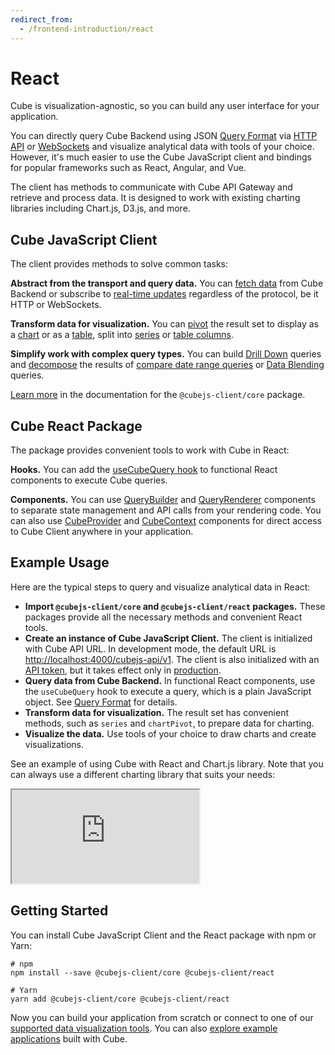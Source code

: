 ```yaml
---
redirect_from:
  - /frontend-introduction/react
---
```


# React

Cube is visualization-agnostic, so you can build any user interface for your
application.

You can directly query Cube Backend using
JSON [Query Format](/product/apis-integrations/rest-api/query-format) via [HTTP API](/reference/rest-api)
or
[WebSockets](/product/apis-integrations/rest-api/real-time-data-fetch#web-sockets)
and visualize analytical data with tools of your choice. However, it's much
easier to use the Cube JavaScript client and bindings for popular frameworks
such as React, Angular, and Vue.

The client has methods to communicate with Cube API Gateway and retrieve and
process data. It is designed to work with existing charting libraries including
Chart.js, D3.js, and more.

## Cube JavaScript Client

The client provides methods to solve common tasks:

**Abstract from the transport and query data.** You can
[fetch data](/reference/frontend/cubejs-client-core#load) from Cube Backend or
subscribe to
[real-time updates](/product/apis-integrations/rest-api/real-time-data-fetch)
regardless of the protocol, be it HTTP or WebSockets.

**Transform data for visualization.** You can
[pivot](/reference/frontend/cubejs-client-core#pivot) the result set to display
as a [chart](/reference/frontend/cubejs-client-core#chart-pivot) or as a
[table](/reference/frontend/cubejs-client-core#table-pivot), split into
[series](/reference/frontend/cubejs-client-core#series) or
[table columns](/reference/frontend/cubejs-client-core#table-columns).

**Simplify work with complex query types.** You can build
[Drill Down](/reference/frontend/cubejs-client-core#drill-down) queries and
[decompose](/reference/frontend/cubejs-client-core#decompose) the results of
[compare date range queries][ref-compare-date-range]
or [Data Blending](/product/data-modeling/concepts/data-blending) queries.

[Learn more](/reference/frontend/cubejs-client-core) in the documentation for
the `@cubejs-client/core` package.

## Cube React Package

The package provides convenient tools to work with Cube in React:

**Hooks.** You can add the
[useCubeQuery hook](/reference/frontend/cubejs-client-react#use-cube-query) to
functional React components to execute Cube queries.

**Components.** You can use
[QueryBuilder](/reference/frontend/cubejs-client-react#query-builder) and
[QueryRenderer](/reference/frontend/cubejs-client-react#query-renderer)
components to separate state management and API calls from your rendering code.
You can also use
[CubeProvider](/reference/frontend/cubejs-client-react#cube-provider) and
[CubeContext](/reference/frontend/cubejs-client-react#cube-context) components
for direct access to Cube Client anywhere in your application.

## Example Usage

Here are the typical steps to query and visualize analytical data in React:

- **Import `@cubejs-client/core` and `@cubejs-client/react` packages.** These
  packages provide all the necessary methods and convenient React tools.
- **Create an instance of Cube JavaScript Client.** The client is initialized
  with Cube API URL. In development mode, the default URL is
  [http://localhost:4000/cubejs-api/v1](http://localhost:4000/cubejs-api/v1).
  The client is also initialized with an [API token](/product/auth), but it
  takes effect only in [production](/product/deployment/production-checklist).
- **Query data from Cube Backend.** In functional React components, use the
  `useCubeQuery` hook to execute a query, which is a plain JavaScript object.
  See [Query Format](/product/apis-integrations/rest-api/query-format) for
  details.
- **Transform data for visualization.** The result set has convenient methods,
  such as `series` and `chartPivot`, to prepare data for charting.
- **Visualize the data.** Use tools of your choice to draw charts and create
  visualizations.

See an example of using Cube with React and Chart.js library. Note that you can
always use a different charting library that suits your needs:

<iframe
  src="https://codesandbox.io/embed/cube-js-react-client-39fzi?fontsize=14&hidenavigation=1&theme=dark"
  style={{
    width: "100%",
    height: 500,
    border: 0,
    borderRadius: 4,
    overflow: "hidden",
  }}
  sandbox="allow-modals allow-forms allow-popups allow-scripts allow-same-origin"
></iframe>

## Getting Started

You can install Cube JavaScript Client and the React package with npm or Yarn:

```bash{outputLines: 1,3-4}
# npm
npm install --save @cubejs-client/core @cubejs-client/react

# Yarn
yarn add @cubejs-client/core @cubejs-client/react
```

Now you can build your application from scratch or connect to one of our
[supported data visualization tools](/product/configuration/visualization-tools).
You can also [explore example applications](https://cube.dev/examples) built with Cube.


[ref-compare-date-range]: /product/apis-integrations/queries#compare-date-range-query